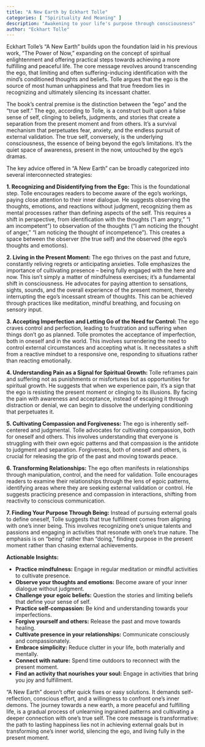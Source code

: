 ```yaml
---
title: "A New Earth by Eckhart Tolle"
categories: [ "Spirituality And Meaning" ]
description: "Awakening to your life's purpose through consciousness"
author: "Eckhart Tolle"
---
```

Eckhart Tolle's "A New Earth" builds upon the foundation laid in his previous work, "The Power of Now," expanding on the concept of spiritual enlightenment and offering practical steps towards achieving a more fulfilling and peaceful life.  The core message revolves around transcending the ego, that limiting and often suffering-inducing identification with the mind's conditioned thoughts and beliefs.  Tolle argues that the ego is the source of most human unhappiness and that true freedom lies in recognizing and ultimately silencing its incessant chatter.

The book's central premise is the distinction between the "ego" and the "true self." The ego, according to Tolle, is a construct built upon a false sense of self, clinging to beliefs, judgments, and stories that create a separation from the present moment and from others. It's a survival mechanism that perpetuates fear, anxiety, and the endless pursuit of external validation.  The true self, conversely, is the underlying consciousness, the essence of being beyond the ego's limitations.  It's the quiet space of awareness, present in the now, untouched by the ego's dramas.

The key advice offered in "A New Earth" can be broadly categorized into several interconnected strategies:

**1. Recognizing and Disidentifying from the Ego:** This is the foundational step. Tolle encourages readers to become aware of the ego's workings, paying close attention to their inner dialogue.  He suggests observing the thoughts, emotions, and reactions without judgment, recognizing them as mental processes rather than defining aspects of the self.  This requires a shift in perspective, from identification with the thoughts ("I am angry," "I am incompetent") to observation of the thoughts ("I am noticing the thought of anger," "I am noticing the thought of incompetence").  This creates a space between the observer (the true self) and the observed (the ego's thoughts and emotions).

**2. Living in the Present Moment:** The ego thrives on the past and future, constantly reliving regrets or anticipating anxieties.  Tolle emphasizes the importance of cultivating presence – being fully engaged with the here and now. This isn't simply a matter of mindfulness exercises; it's a fundamental shift in consciousness. He advocates for paying attention to sensations, sights, sounds, and the overall experience of the present moment, thereby interrupting the ego's incessant stream of thoughts.  This can be achieved through practices like meditation, mindful breathing, and focusing on sensory input.

**3. Accepting Imperfection and Letting Go of the Need for Control:** The ego craves control and perfection, leading to frustration and suffering when things don't go as planned. Tolle promotes the acceptance of imperfection, both in oneself and in the world.  This involves surrendering the need to control external circumstances and accepting what is.  It necessitates a shift from a reactive mindset to a responsive one, responding to situations rather than reacting emotionally.

**4. Understanding Pain as a Signal for Spiritual Growth:** Tolle reframes pain and suffering not as punishments or misfortunes but as opportunities for spiritual growth.  He suggests that when we experience pain, it's a sign that the ego is resisting the present moment or clinging to its illusions.  By facing the pain with awareness and acceptance, instead of escaping it through distraction or denial, we can begin to dissolve the underlying conditioning that perpetuates it.

**5. Cultivating Compassion and Forgiveness:** The ego is inherently self-centered and judgmental.  Tolle advocates for cultivating compassion, both for oneself and others.  This involves understanding that everyone is struggling with their own egoic patterns and that compassion is the antidote to judgment and separation.  Forgiveness, both of oneself and others, is crucial for releasing the grip of the past and moving towards peace.

**6. Transforming Relationships:** The ego often manifests in relationships through manipulation, control, and the need for validation.  Tolle encourages readers to examine their relationships through the lens of egoic patterns, identifying areas where they are seeking external validation or control.  He suggests practicing presence and compassion in interactions, shifting from reactivity to conscious communication.

**7. Finding Your Purpose Through Being:**  Instead of pursuing external goals to define oneself, Tolle suggests that true fulfillment comes from aligning with one's inner being.  This involves recognizing one's unique talents and passions and engaging in activities that resonate with one's true nature.  The emphasis is on "being" rather than "doing," finding purpose in the present moment rather than chasing external achievements.


**Actionable Insights:**

* **Practice mindfulness:** Engage in regular meditation or mindful activities to cultivate presence.
* **Observe your thoughts and emotions:** Become aware of your inner dialogue without judgment.
* **Challenge your egoic beliefs:** Question the stories and limiting beliefs that define your sense of self.
* **Practice self-compassion:** Be kind and understanding towards your imperfections.
* **Forgive yourself and others:** Release the past and move towards healing.
* **Cultivate presence in your relationships:** Communicate consciously and compassionately.
* **Embrace simplicity:**  Reduce clutter in your life, both materially and mentally.
* **Connect with nature:**  Spend time outdoors to reconnect with the present moment.
* **Find an activity that nourishes your soul:** Engage in activities that bring you joy and fulfillment.


"A New Earth" doesn't offer quick fixes or easy solutions. It demands self-reflection, conscious effort, and a willingness to confront one's inner demons.  The journey towards a new earth, a more peaceful and fulfilling life, is a gradual process of unlearning ingrained patterns and cultivating a deeper connection with one's true self.  The core message is transformative: the path to lasting happiness lies not in achieving external goals but in transforming one's inner world, silencing the ego, and living fully in the present moment.

